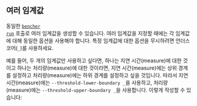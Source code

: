 
## 여러 임계값

동일한 <code><a href="/ko/docs/explanation/bencher-run/">bencher run</a></code> 호출로 여러 임계값을 생성할 수 있습니다.
여러 임계값을 지정할 때에는 각 임계값에 대해 동일한 옵션을 사용해야 합니다.
특정 임계값에 대한 옵션을 무시하려면 언더스코어(`_`)를 사용하세요.

예를 들어, 두 개의 임계값만 사용하고 싶다면,
하나는 지연 시간(measure)에 대한 것이고 하나는 처리량(measure)에 대한 것이라면,
지연 시간(measure)에는 상위 경계를 설정하고
처리량(measure)에는 하위 경계를 설정하고 싶을 것입니다.
따라서 지연 시간(measure)에는 `--threshold-lower-boundary _`을 사용하고,
처리량(measure)에는 `--threshold-upper-boundary _`을 사용합니다.
이렇게 작성할 수 있습니다:

<MultipleThresholdsCode />